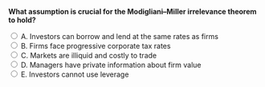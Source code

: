 ::: {.question-block}

<form onsubmit="event.preventDefault(); checkAnswer('module7_mcq_q9')" data-correct-answer="A">
<strong style="display: block;">What assumption is crucial for the Modigliani–Miller irrelevance theorem to hold?</strong>

<label><input type="radio" name="module7_mcq_q9" value="A"> A. Investors can borrow and lend at the same rates as firms</label><br>
<label><input type="radio" name="module7_mcq_q9" value="B"> B. Firms face progressive corporate tax rates</label><br>
<label><input type="radio" name="module7_mcq_q9" value="C"> C. Markets are illiquid and costly to trade</label><br>
<label><input type="radio" name="module7_mcq_q9" value="D"> D. Managers have private information about firm value</label><br>
<label><input type="radio" name="module7_mcq_q9" value="E"> E. Investors cannot use leverage</label><br>
</form>

<div id="feedback-module7_mcq_q9" class="feedback" data-status="" style="display:none;">
✅ Correct: A. MM requires perfect capital markets—no taxes, no frictions, and equal borrowing opportunities for firms and investors.
</div>

:::
